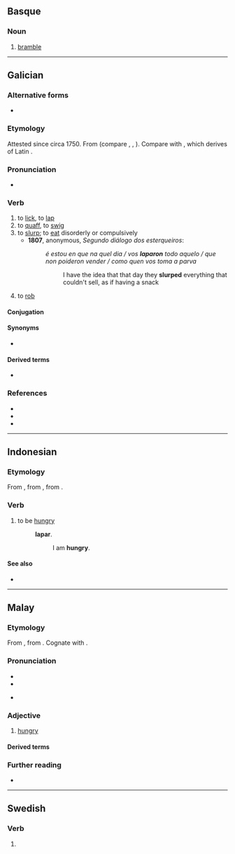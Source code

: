 ==Basque==

===Noun===
{{head|eu|noun}}

# [[bramble]]

----

==Galician==

===Alternative forms===
* {{l|gl|lampar}}

===Etymology===
Attested since circa 1750. From {{der|gl|gem-pro|*lapjaną||to lick; lap}} (compare {{cog|enm|lappen}}, {{cog|goh|laffen}}, {{cog|fr|lamper}}). Compare with {{l|gl|lamber||to lick}}, which derives of Latin {{m|la|lambo|lambere|lick}}.

===Pronunciation===
*{{IPA|gl|/laˈpaɾ/}}

===Verb===
{{gl-verb|lap|ar}}

# to [[lick]], to [[lap]]
# to [[quaff]], to [[swig]]
# to [[slurp]]; to [[eat]] disorderly or compulsively
#* '''1807''', anonymous, ''Segundo diálogo dos esterqueiros'':
#*: ''é estou en que na quel dia / vos '''laparon''' todo aquelo / que non poideron vender / como quen vos toma a parva''
#*:: I have the idea that that day they '''slurped''' everything that couldn't sell, as if having a snack
# {{lb|gl|figurative}} to [[rob]]

====Conjugation====
{{gl-conj-ar|lap}}

====Synonyms====
* {{l|gl|larpar}}

====Derived terms====
* {{l|gl|lapacaldos|lit=broth-lapper|t=glutton}}

===References===
* {{R:DDLG}}
* {{R:TILG}}
* {{R:TLPGP}}

----

==Indonesian==

===Etymology===
From {{der|id|ms|lapar}}, from {{inh|id|poz-mly-pro|*lapar}}, from {{inh|id|poz-pro|*lapaʀ}}.

===Verb===
{{head|id|verb}}

# to be [[hungry]] {{gloss|affected by hunger; desirous of food}}
#: {{l|id|saya|Saya}} '''lapar'''.
#:: I am '''hungry'''.

====See also====
* {{l|id|haus}}

----

==Malay==

===Etymology===
From {{inh|ms|poz-mly-pro|*lapar}}, from {{inh|ms|poz-pro|*lapaʀ}}. Cognate with {{cog|jv|lapa}}.

===Pronunciation===
* {{IPA|ms|/lapar/}}
* {{rhymes|ms|apar|par|ar}}
* {{a|Johor-Riau}} {{IPA|ms|[läpäː]}}

===Adjective===
{{ms-adj|j=لاڤر}}

# [[hungry]] {{gloss|affected by hunger; desirous of food}}
#: {{usex|ms|Aku '''lapar'''.|I'm '''hungry'''.}}
#: {{syn|ms|bulur}}

====Derived terms====
{{der4|ms|kelaparan|melaparkan|dilaparkan|berlapar|lapar mata|lapar susu}}

===Further reading===
* {{R:PRPM}}

----

==Swedish==

===Verb===
{{head|sv|verb form}}

# {{sv-verb-form-pre|lapa}}